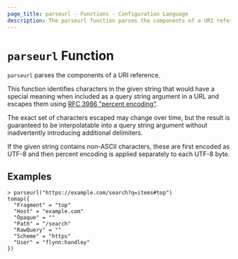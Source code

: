 ```yaml
---
page_title: parseurl - Functions - Configuration Language
description: The parseurl function parses the components of a URI reference.
---
```


# `parseurl` Function

`parseurl` parses the components of a URI reference.

This function identifies characters in the given string that would have a
special meaning when included as a query string argument in a URL and
escapes them using
[RFC 3986 "percent encoding"](https://www.rfc-editor.org/rfc/rfc3986#appendix-B).

The exact set of characters escaped may change over time, but the result
is guaranteed to be interpolatable into a query string argument without
inadvertently introducing additional delimiters.

If the given string contains non-ASCII characters, these are first encoded as
UTF-8 and then percent encoding is applied separately to each UTF-8 byte.

## Examples

```
> parseurl("https://example.com/search?q=items#top")
tomap({
  "Fragment" = "top"
  "Host" = "example.com"
  "Opaque" = ""
  "Path" = "/search"
  "RawQuery" = ""
  "Scheme" = "https"
  "User" = "flynn:handley"
})
```
